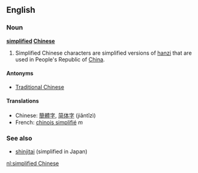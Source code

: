 ==English==
===Noun===
'''[[simplified]] [[Chinese]]'''

# Simplified Chinese characters are simplified versions of [[hanzi]] that are used in People's Republic of [[China]].

====Antonyms====
*[[Traditional Chinese]]

====Translations====
*Chinese: [[簡體字]], [[简体字]] (jiǎntǐzì)
*French: [[chinois simplifié]] ''m''

===See also===
*[[shinjitai]] (simplified in Japan)

[[nl:simplified Chinese]]